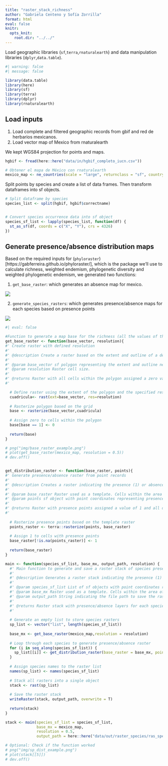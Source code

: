 ```yaml
---
title: "raster_stack_richness"
author: "Gabriela Centeno y Sofía Zorrilla"
format: html
eval: false
knitr:
  opts_knit:
    root.dir: "../../"
---
```


Load geographic libraries (`sf`,`terra`,`rnaturalearth`) and data manipulation libraries (`dplyr`,`data.table`).

```r
#| warning: false
#| message: false

library(data.table)
library(here)
library(sf)       
library(terra)  
library(dplyr) 
library(rnaturalearth)

```

## Load inputs

1. Load complete and filtered geographic records from gbif and red de herbarios mexicanos. 
2. Load vector map of Mexico from rnaturalearth

We kept WGS84 projection for points and maps.

```r
hgbif <- fread(here::here("data/in/hgbif_completo_iucn.csv"))

# Obtener el mapa de México con rnaturalearth
mexico_map <- ne_countries(scale = "large", returnclass = "sf", country = "Mexico")
```


Split points by species and create a list of data frames. Then transform dataframes into sf objects.

```r
# Split dataframe by species
species_list <- split(hgbif, hgbif$correctname)


# Convert species occurrence data into sf object
species_sf_list <- lapply(species_list, function(df) {
  st_as_sf(df, coords = c("X", "Y"), crs = 4326)
})

```

## Generate presence/absence distribution maps 

Based on the required inputs for (`phyloraster`)[https://gabferreira.github.io/phyloraster/], which is the package we'll use to calculate richness, weighted endemism, phylogenetic diversity and weighted phylogenetic endemism, we generated two functions: 

1. `get_base_raster`: which generates an absence map for mexico.

![](img/base_raster_example.png)

2. `generate_species_rasters`: which generates presence/absence maps for each species based on presence points

![](img/sp_dist_example.png)



```r
#| eval: false

#Function to generate a map base for the richness (all the values of the map = 0)
get_base_raster <- function(base_vector, resolution){
#' Create raster with defined resolution
#' 
#' @description Create a raster based on the extent and outline of a defined polygon using a user-defined resolution.
#'
#' @param base_vector sf polygon representing the extent and outline needed for the base raster. For example, a specific region where distributions are to be mapped.
#' @param resolution Raster cell size.
#'
#' @returns Raster with all cells within the polygon assigned a zero value and NAs for cells outside the polygon.
#' 

  # Define raster using the extent of the polygon and the specified resolution 
  cuadricula<- rast(ext=base_vector, res=resolution)
  
  # Rasterize polygon based on the grid
  base <- rasterize(base_vector,cuadricula)
  
  # Assign zero to cells within the polygon
  base[base == 1] <- 0
  
  return(base)
}

# png("img/base_raster_example.png")
# plot(get_base_raster(mexico_map, resolution = 0.5))
# dev.off()


get_distribution_raster <- function(base_raster, points){
#' Generate presence/absence raster from point records
#' 
#' @description Creates a raster indicating the presence (1) or absence (0) of a set of point records within a defined area.
#'
#' @param base_raster Raster used as a template. Cells within the area of interest should have a value of 0, and cells outside should be NA.
#' @param points sf object with point coordinates representing presence records.
#'
#' @returns Raster with presence points assigned a value of 1 and all other cells within the area of interest set to 0.
#'
  
  # Rasterize presence points based on the template raster
  points_raster <- terra::rasterize(points, base_raster)
  
  # Assign 1 to cells with presence points
  base_raster[!is.na(points_raster)] <- 1
  
  return(base_raster)
}

main <- function(species_sf_list, base_mx, output_path, resolution) {
  #' Main function to generate and save a raster stack of species presence/absence
  #' 
  #' @description Generates a raster stack indicating the presence (1) or absence (0) of multiple species using point records.
  #'
  #' @param species_sf_list List of sf objects with point coordinates representing presence records for each species.
  #' @param base_mx Raster used as a template. Cells within the area of interest should have a value of 0, and cells outside should be NA.
  #' @param output_path String indicating the file path to save the raster stack.
  #'
  #' @returns Raster stack with presence/absence layers for each species.
  #'
  
  # Generate an empty list to store species rasters
  sp_list <- vector("list", length(species_sf_list))
  
  base_mx <- get_base_raster(mexico_map,resolution = resolution)
  
  # Loop through each species to generate presence/absence raster
  for (i in seq_along(species_sf_list)) {
    sp_list[[i]] <- get_distribution_raster(base_raster = base_mx, points = species_sf_list[[i]])
  }
  
  # Assign species names to the raster list
  names(sp_list) <- names(species_sf_list)
  
  # Stack all rasters into a single object
  stack <- rast(sp_list)
  
  # Save the raster stack
  writeRaster(stack, output_path, overwrite = T)
  
  return(stack)
}

stack <- main(species_sf_list = species_sf_list, 
              base_mx = mexico_map, 
              resolution = 0.5,
              output_path = here::here("data/out/raster_species/ras_species_res_0.5.tif"))

# Optional: Check if the function worked
# png("img/sp_dist_example.png")
# plot(stack[[5]])
# dev.off()

```


